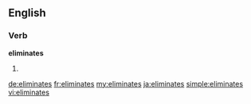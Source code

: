 ==English==

===Verb===
'''eliminates'''

# {{en-third-person singular of|eliminate}}

[[de:eliminates]]
[[fr:eliminates]]
[[my:eliminates]]
[[ja:eliminates]]
[[simple:eliminates]]
[[vi:eliminates]]